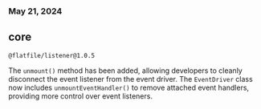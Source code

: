 ### May 21, 2024

## core

`@flatfile/listener@1.0.5`

The `unmount()` method has been added, allowing developers to cleanly disconnect the event listener from the event driver. The `EventDriver` class now includes `unmountEventHandler()` to remove attached event handlers, providing more control over event listeners.

